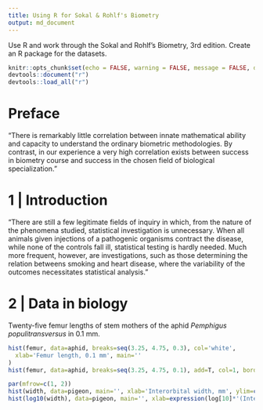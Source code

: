 ```yaml
---
title: Using R for Sokal & Rohlf's Biometry
output: md_document
---
```


Use R and work through the Sokal and Rohlf's Biometry, 3rd edition. Create an R package for the datasets.

```r
knitr::opts_chunk$set(echo = FALSE, warning = FALSE, message = FALSE, dpi = 300, fig.path='png/')
devtools::document("r")
devtools::load_all("r")
```


# Preface

"There is remarkably little correlation between innate mathematical ability and
capacity to understand the ordinary biometric methodologies. By contrast, in
our experience a very high correlation exists between success in biometry
course and success in the chosen field of biological specialization."

# 1 | Introduction

"There are still a few legitimate fields of inquiry in which, from the nature
of the phenomena studied, statistical investigation is unnecessary. When all
animals given injections of a pathogenic organisms contract the disease, while
none of the controls fall ill, statistical testing is hardly needed. Much more
frequent, however, are investigations, such as those determining the relation
betweens smoking and heart disease, where the variability of the outcomes
necessitates statistical analysis."

# 2 | Data in biology

Twenty-five femur lengths of stem mothers of the aphid _Pemphigus
populitransversus_ in 0.1 mm.

```r
hist(femur, data=aphid, breaks=seq(3.25, 4.75, 0.3), col='white', 
  xlab='Femur length, 0.1 mm', main=''
)
hist(femur, data=aphid, breaks=seq(3.25, 4.75, 0.1), add=T, col=1, border='white')
```

```r
par(mfrow=c(1, 2))
hist(width, data=pigeon, main='', xlab='Interorbital width, mm', ylim=c(0, 15))
hist(log10(width), data=pigeon, main='', xlab=expression(log[10]*'(Interorbital width)'), ylim=c(0, 15))
```
